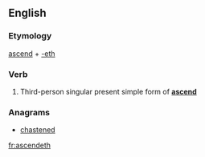 ==English==

===Etymology===
[[ascend]] + [[-eth]]

===Verb===
{{en-verb form}}

# {{archaic}} Third-person singular present simple form of '''[[ascend]]'''

===Anagrams===
* [[chastened#English|chastened]]

[[fr:ascendeth]]